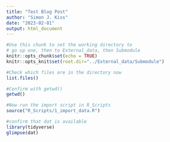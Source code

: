 ```yaml
---
title: "Test Blog Post"
author: "Simon J. Kiss"
date: "2023-02-01"
output: html_document
---
```



```r
#Use this chunk to set the working directory to 
# go up one, then to External_data, then Submodule
knitr::opts_chunk$set(echo = TRUE)
knitr::opts_knit$set(root.dir="../External_data/Submodule")
```


```r
#Check which files are in the directory now
list.files()
```

```r
#Confirm with getwd()
getwd()
```

```r
#Now run the import script in R_Scripts
source("R_Scripts/1_import_data.R")

```


```r
#confirm that dat is available
library(tidyverse)
glimpse(dat)
```


